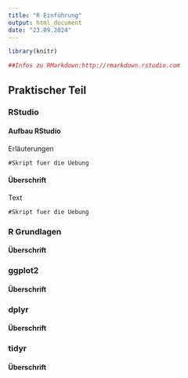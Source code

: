 ---
title: "R Einführung"
output: html_document
date: "23.09.2024"
---

```{r setup, include=FALSE}
library(knitr)

##Infos zu RMarkdown:http://rmarkdown.rstudio.com
```

## Praktischer Teil {.tabset}

### RStudio
#### Aufbau RStudio


Erläuterungen 

```{Uebung 1}
#Skript fuer die Uebung
```

#### Überschrift

Text

```{Uebung 2}
#Skript fuer die Uebung
```





### R Grundlagen
#### Überschrift




### ggplot2
#### Überschrift




### dplyr
#### Überschrift




### tidyr
#### Überschrift





